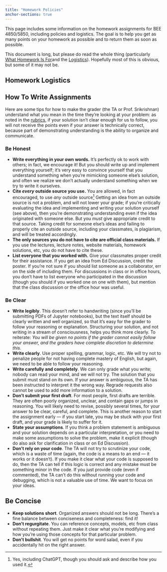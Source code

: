 ```yaml
---
title: "Homework Policies"
anchor-sections: true
---
```


This page includes some information on the homework assignments for BEE 4850/5850, including policies and logistics. The goal is to help you get as many points on your homework as possible and to return them as soon as possible.

This document is long, but please do read the whole thing (particularly [What Homework Is For](#what-homework-is-for)and the [Logistics](#logistics)). Hopefully most of this is obvious, but some of it may not be.

## Homework Logistics

## How To Write Assignments

Here are some tips for how to make the grader (the TA or Prof. Srikrishnan) understand what you mean in the time they're looking at your problem: as noted in the [rubrics](../rubrics/standard.qmd), if your solution isn't clear enough for us to follow, you will not receive the points even if your answer is technically correct, because part of demonstrating understanding is the ability to organize and communicate.

### Be Honest

- **Write everything in your own words.** It's perfectly ok to work with others; in fact, we encourage it! But you should write up and implement everything yourself; it's very easy to convince yourself that you understand something when you're mimicking someone else's solution, and often we realize we don't actually understand something when we try to write it ourselves.
- **Cite *every* outside source you use.** You are allowed, in fact encouraged, to use *any* outside source^[Yes, including ChatGPT, though you should ask and describe how you used it.] Getting an idea from an outside source is not a problem, and will not lower your grade; if you're critically evaluating the idea and implementing and writing your solution yourself (see above), then you're demonstrating understanding even if the idea originated with someone else. But you *must* give appropriate credit to that source. Taking credit for someone else's ideas and failing to properly cite an outside source, including your classmates, is plagiarism, and will be treated accordingly.
- **The only sources you do not have to cite are official class materials.** If you use the lectures, lecture notes, website materials, homework solutions, etc, you do not have to cite these.
- **List everyone that you worked with.** Give your classmates proper credit for their assistance. If you get an idea from Ed Discussion, credit the poster. If you're not sure if you should list someone as a collaborator, err on the side of including them. For discussions in class or in office hours, you don't have to list everyone who participated in the discussion (though you should if you worked one on one with them), but mention that the class discussion or the office hour was useful.

### Be Clear

- **Write legibly**. This doesn't refer to handwriting (since you'll be submitting PDFs of Jupyter notebooks), but the text itself should be clearly written and well organized, so that it's easy for the grader to follow your reasoning or explanation. Structuring your solution, and not writing in a stream of consciousness, helps you think more clearly. To reiterate: *You will be given no points if the grader cannot easily follow your answer, and the graders have complete discretion to determine this.*
- **Write clearly**. Use proper spelling, grammar, logic, etc. We will try not to penalize people for not having complete mastery of English, but again, we need to be able to follow your reasoning.
- **Write carefully and completely**. We can only grade what you write; nobody can read your mind, and we will not try. The solution that you submit must stand on its own. If your answer is ambiguous, the TA has been instructed to interpret it the wrong way. Regrade requests also cannot be used to add more information to a solution.
- **Don't submit your first draft**. For most people, first drafts are terrible. They are often poorly organized, unclear, and contain gaps or jumps in reasoning. You will likely need to revise, possibly several times, for your answer to be clear, careful, and complete. This is another reason to start the assignment early --- if you start late, you may be stuck with your first draft, and your grade is likely to suffer for it.
- **State your assumptions**. If you think a problem statement is ambiguous and your solution depends on a particular interpretation, or you need to make some assumptions to solve the problem, make it explicit (though do also ask for clarification in class or on Ed Discussion).
- **Don't rely on your code**. The TA will not try to scrutinize your code, which is a waste of time (again, the code is a means to an end --- it works or it doesn't). If you make it clear what your code is supposed to do, then the TA can tell if this logic is correct and any mistake must be something minor in the code. If you just provide code (even if commented), the TA can't do this without running your code and debugging, which is not a valuable use of time. We want to focus on your ideas.

## Be Concise

- **Keep solutions short**. Organized answers should not be long. There's a fine balance between conciseness and completeness: find it!
- **Don't regurgitate**. You can reference concepts, models, etc from class without repeating them. Just make it clear what you're modifying and how you're using those concepts for that particular problem.
- **Don't bullshit**. You will get no points for word salad, even if you accidentally hit on the right answer.

